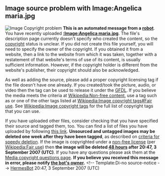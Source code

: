 <article id="13082172" title=User talk:Alonso mxc>
	<talkpage id="13082172" title="User talk:Alonso mxc">

==Image source problem with Image:Angelica maria.jpg==
[[Image:Information_icon.svg|left|Image Copyright problem]]
'''This is an automated message from a [[Wikipedia:Bots|robot]]'''. You have recently uploaded '''[[:Image:Angelica maria.jpg]]'''. The file's description page currently doesn't specify who created the content, so the [[copyright]] status is unclear. If you did not create this file yourself, you will need to specify the owner of the copyright. If you obtained it from a website, then a link to the website from which it was taken, together with a restatement of that website's terms of use of its content, is usually sufficient information. However, if the copyright holder is different from the website's publisher, their copyright should also be acknowledged.

As well as adding the source, please add a proper copyright licensing tag if the file doesn't have one already. If you created/took the picture, audio, or video then the {{Tl|GFDL-self}} tag can be used to release it under the [[GFDL]]. If you believe the media meets the criteria at [[Wikipedia:Non-free content]], use a tag such as {{tlp|non-free fair use in|article name}} or one of the other tags listed at [[Wikipedia:Image copyright tags#Fair use]]. See [[Wikipedia:Image copyright tags]] for the full list of copyright tags that you can use.

If you have uploaded other files, consider checking that you have specified their source and tagged them, too. You can find a list of files you have uploaded by following [http://en.wikipedia.org/w/index.php?title=Special:Log&amp;type=upload&amp;user=Alonso_mxc this link]. '''Unsourced and untagged images may be deleted one week after they have been tagged''', as described on [[wikipedia:Criteria for speedy deletion#Images.2FMedia|criteria for speedy deletion]]. If the image is copyrighted under a [[Wikipedia:Image copyright tags/Fair use|non-free license]] (per [[Wikipedia:Fair use]]) then '''the image will be deleted [[WP:CSD#I7|48 hours]] after 20:47, 3 September 2007 (UTC)'''. If you have any questions please ask them at the [[Wikipedia:Media copyright questions|Media copyright questions page]]. '''If you believe you received this message in error, please notify [[user_talk:Wikihermit|the bot's owner]].''' &lt;!-- Template:Di-no source-notice --&gt; [[User:HermesBot|HermesBot]] 20:47, 3 September 2007 (UTC)
	</talkpage>
</article>